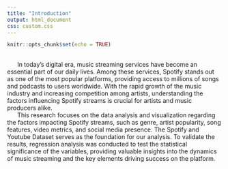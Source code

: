 ```yaml
---
title: "Introduction"
output: html_document
css: custom.css
---
```


```r
knitr::opts_chunk$set(echo = TRUE)
```
<div class="text-paragraph">
# 
|       In today's digital era, music streaming services have become an essential part of our daily lives. Among these services, Spotify stands out as one of the most popular platforms, providing access to millions of songs and podcasts to users worldwide. With the rapid growth of the music industry and increasing competition among artists, understanding the factors influencing Spotify streams is crucial for artists and music producers alike.
|       This research focuses on the data analysis and visualization regarding the factors impacting Spotify streams, such as genre, artist popularity, song features, video metrics, and social media presence. The Spotify and Youtube Dataset serves as the foundation for our analysis. To validate the results, regression analysis was conducted to test the statistical significance of the variables, providing valuable insights into the dynamics of music streaming and the key elements driving success on the platform.
</div>



